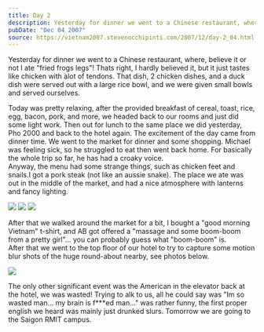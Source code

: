 ```yaml
---
title: Day 2
description: Yesterday for dinner we went to a Chinese restaurant, where, believe it or not I ate "fried frogs legs"! Thats right, I hardly believed it, ...
pubDate: "Dec 04 2007"
source: https://vietnam2007.stevenocchipinti.com/2007/12/day-2_04.html
---
```



Yesterday for dinner we went to a Chinese restaurant, where, believe it or not I ate "fried frogs legs"! Thats right, I hardly believed it, but it just tastes like chicken with alot of tendons. That dish, 2 chicken dishes, and a duck dish were served out with a large rice bowl, and we were given small bowls and served ourselves.

Today was pretty relaxing, after the provided breakfast of cereal, toast, rice, egg, bacon, pork, and more, we headed back to our rooms and just did some light work. Then out for lunch to the same place we did yesterday, Pho 2000 and back to the hotel again. The excitement of the day came from dinner time. We went to the market for dinner and some shopping. Michael was feeling sick, so he struggled to eat then went back home. For basically the whole trip so far, he has had a croaky voice.  
Anyway, the menu had some strange things, such as chicken feet and snails.I got a pork steak (not like an aussie snake). The place we ate was out in the middle of the market, and had a nice atmosphere with lanterns and fancy lighting.

<Grid>
  <Img src="2007-vietnam-cambodia/fdfpesdujvmla5zc7me7.jpg" />
  <Img src="2007-vietnam-cambodia/gkabmrndjhqqctxod1mf.jpg" />
  <Img src="2007-vietnam-cambodia/dedq8npnsg8udapi6gkx.jpg" />
</Grid>

After that we walked around the market for a bit, I bought a "good morning Vietnam" t-shirt, and AB got offered a "massage and some boom-boom from a pretty girl"... you can probably guess what "boom-boom" is.  
After that we went to the top floor of our hotel to try to capture some motion blur shots of the huge round-about nearby, see photos below.

<Img originalAspectRatio src="2007-vietnam-cambodia/bvddx1te0sowq8rubftt.jpg" />

The only other significant event was the American in the elevator back at the hotel, we was wasted! Trying to alk to us, all he could say was "Im so wasted man... my brain is f\*\*\*ed man..." was rather funny, the first proper english we heard was mainly just drunked slurs. Tomorrow we are going to the Saigon RMIT campus.
